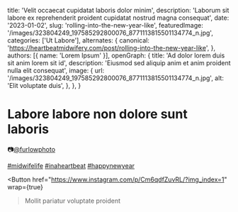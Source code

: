   title: 'Velit occaecat cupidatat laboris dolor minim',
  description: 'Laborum sit labore ex reprehenderit proident cupidatat nostrud magna consequat',
  date: '2023-01-02',
  slug: 'rolling-into-the-new-year-like',
  featuredImage: '/images/323804249_197585292800076_8771113815501134774_n.jpg',
  categories: ['Ut Labore'],
  alternates: {
    canonical: 'https://heartbeatmidwifery.com/post/rolling-into-the-new-year-like',
  },
  authors: [{ name: 'Lorem Ipsum' }],
  openGraph: {
    title: 'Ad dolor lorem duis sit anim lorem sit id',
    description: 'Eiusmod sed aliquip anim et anim proident nulla elit consequat',
    image: {
      url: '/images/323804249_197585292800076_8771113815501134774_n.jpg',
      alt: 'Elit voluptate duis',
    },
  },
}


# Labore labore non dolore sunt laboris

<Gallery>
  <GalleryItem
    src="/images/323804249_197585292800076_8771113815501134774_n.jpg"
    size="large"
  />
  <GalleryItem
    src="/images/323512475_6713830338633049_4895775050917344630_n.jpg"
    size="large"
  />
</Gallery>

📷[@furlowphoto](https://www.instagram.com/furlowphoto/)

[#midwifelife](https://www.instagram.com/explore/tags/midwifelife/) [#inaheartbeat](https://www.instagram.com/explore/tags/inaheartbeat/) [#happynewyear](https://www.instagram.com/explore/tags/happynewyear/)

<Button
  href="https://www.instagram.com/p/Cm6qdfZuvRL/?img_index=1"
  wrap={true}
>Mollit pariatur voluptate proident</Button>
